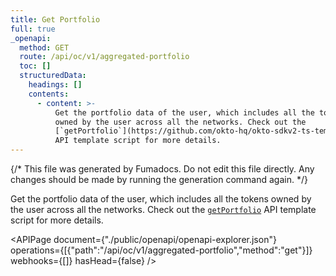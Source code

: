 ```yaml
---
title: Get Portfolio
full: true
_openapi:
  method: GET
  route: /api/oc/v1/aggregated-portfolio
  toc: []
  structuredData:
    headings: []
    contents:
      - content: >-
          Get the portfolio data of the user, which includes all the tokens
          owned by the user across all the networks. Check out the
          [`getPortfolio`](https://github.com/okto-hq/okto-sdkv2-ts-template/blob/main/src/api-template/explorer/getPortfolio.ts)
          API template script for more details.
---
```


{/* This file was generated by Fumadocs. Do not edit this file directly. Any changes should be made by running the generation command again. */}

Get the portfolio data of the user, which includes all the tokens owned by the user across all the networks. Check out the [`getPortfolio`](https://github.com/okto-hq/okto-sdkv2-ts-template/blob/main/src/api-template/explorer/getPortfolio.ts) API template script for more details.

<APIPage document={"./public/openapi/openapi-explorer.json"} operations={[{"path":"/api/oc/v1/aggregated-portfolio","method":"get"}]} webhooks={[]} hasHead={false} />